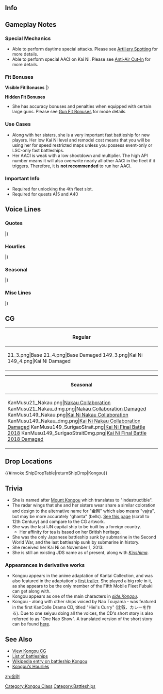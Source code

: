 ==Info==
{{KanmusuInfo|ID=021}}
{{KanmusuInfo|ID=021a}}
{{KanmusuInfo|ID=149}}

==Gameplay Notes==
===Special Mechanics===
* Able to perform daytime special attacks. Please see [[Combat/Artillery_Spotting|Artillery Spotting]] for more details.
* Able to perform special AACI on Kai Ni. Please see [[Aerial_Combat#Anti-Air_Cut-In|Anti-Air Cut-In]] for more details.

===Fit Bonuses===
'''Visible Fit Bonuses'''
{{GunfitHeader}}
{{Gunfit|EquipmentName= 35.6cm Twin Gun Mount (Dazzle Camouflage)
|Firepower= +2
|Notes= Kai Ni only
}}
{{Gunfit|EquipmentName= 35.6cm Triple Gun Mount Kai (Dazzle Camouflage​)
|Firepower= +2
|Anti-Air= +1
|Notes= Kai Ni only
}}
{{Gunfit|EquipmentNote= ↪With LoS Radar<ref>LoS Radar is any Radar with an LoS stat equal or greater than 5.</ref>
|Firepower= +2
|Evasion= +2
|Notes= Kai Ni only
}}
{{Gunfit|EquipmentName= 16inch Mk.I Triple Gun Mount
|Firepower= +2
|Armour= +1
|Evasion= -3
|Notes= Kai Ni only
}}
{{Gunfit|EquipmentName= 16inch Mk.I Triple Gun Mount + AFCT Kai
|Firepower= +2
|Armour= +1
|Evasion= -3
|Notes= Kai Ni only
}}
{{Gunfit|EquipmentName= 16inch Mk.I Triple Gun Mount Kai + FCR Type 284
|Firepower= +2
|Armour= +1
|Evasion= -3
|Notes= Kai Ni only
}}
|}<references/>

{{clear}}

'''Hidden Fit Bonuses'''
* She has accuracy bonuses and penalties when equipped with certain large guns. Please see [[Gun Fit Bonuses]] for mode details.

===Use Cases===
* Along with her sisters, she is a very important fast battleship for new players. Her low Kai Ni level and remodel cost means that you will be using her for speed restricted maps unless you possess event-only or LSC-only fast battleships.
* Her AACI is weak with a low shootdown and multiplier. The high API number means it will also overwrite nearly all other AACI in the fleet if it triggers. Therefore, it is '''not recommended''' to run her AACI.

===Important Info===
* Required for unlocking the 4th fleet slot.
* Required for quests A15 and A40

==Voice Lines==
===Quotes===
{{ShipquoteHeader}}
{{ShipquoteKai
|scenario = Introduction
|origin = 英国で産まれた帰国子女の金剛デース！ ヨロシクオネガイシマース！
|translation = I'm the English-born returnee, Kongou! Please take good care of me!
|audio = KongoGet.ogg
}}
{{ShipquoteKai
|scenario = Library
|origin = 超弩級戦艦として建造技術導入を兼ねて英国ヴィッカース社で建造された、金剛デース！
太平洋戦域でも持ち前の高速力を活かして、大活躍デース！ 期待してネ！
|translation = I'm the super dreadnought built with foreign technology by the Vickers Shipbuilding Company in England, Kongou!<ref>The IJN commissioned [https://en.wikipedia.org/wiki/George_Thurston George THurston] to design them a modern battleship, the result was an improved [https://en.wikipedia.org/wiki/Lion-class_battlecruiser Lion-class].</ref>
I'll put my naturally high speed to great use in the Pacific Theatre too!<ref>She had a maximum speed of 30 knots, faster than most of her contemporaries and could keep up with the lighter ships in the fleet.</ref> Look forward to it!
|audio = KongoLibrary.ogg
}}
{{ShipquoteKai
|scenario = Secretary 1
|origin = Hi！今日も良い天気ネー！
|translation = Hi! Today is another splendid day!
|audio = KongoPort1.ogg
}}
{{ShipquoteKai
|scenario = Secretary 2
|origin = 紅茶が飲みたいネー
|translation = I'd love a cuppa~ 
|audio = KongoPort3.ogg
}}
{{ShipquoteKai
|scenario = Secretary 3
|origin = Hey、提督ぅー！ 触ってもイイけどサー、時間と場所をわきまえなヨー！
|translation = Hey, Admiral! I don't mind you touching me, but mind the time and place!
|audio = KongoPort2.ogg
}}
{{ShipquoteKai
|scenario = Secretary Idle
|origin = 目を離さないでって言ったのにぃ～！提督ぅー、何してるデース！
|translation = I told you not to take your eyes off me~! What are you doing, Admiral~?!
|audio = KongoIdle.ogg
}}
{{ShipquoteKai
|scenario = Secretary (Married)
|origin = Hey、提督ぅ～！いつも頑張ってるけど、あまり無理はしないで欲しいデース！
|translation = Hey, Admiral~! You're always working hard, but I hope that you don't push yourself too far!
|audio = KongoPortMarriage.ogg
}}
{{ShipquoteKai
|scenario = Wedding
|origin = 提督ぅ～、時間と場所もそうだケド、ムードとタイミングも忘れたらNOなんだからネ…?
|translation = Admiral~, even though it's the time and place, if you forget the mood and timing... it'll be a 'No' you know...?
|audio = KongoMarriage.ogg
}}
{{ShipquoteKai
|scenario = Player's Score
|origin = 提督！You've Got Mail！Love letterは許さないからネ！
|translation = Admiral! You've got mail! I won't forgive you if it's a love letter!
|audio = KongoScore.ogg
}}
{{ShipquoteKai
|scenario = Joining the Fleet
|origin = 私たちの出番ネ！Follow me！皆さん、着いて来て下さいネー
|translation = It's our turn now! Follow me! Everyone, please stay close!
|audio = KongoJoin.ogg
}}
{{ShipquoteKai
|scenario = Equipment 1
|origin = Yes！私の実力、見せてあげるネー
|translation = Yes! I will show you what I'm made of!
|audio = KongoEquip1.ogg
}}
{{ShipquoteKai
|scenario = Equipment 2
|origin = やっと本当の私になれた気がシマース！
|translation = It feels like I've finally became my true self!
|audio = KongoEquip2.ogg
}}
{{ShipquoteKai
|scenario = Equipment 3 
|origin = Wow！congratulations！
|translation = Wow! Congratulations!
|audio = KongoEquip3.ogg
}}
{{ShipquoteKai
|scenario = Equipment 3
|kai2 = yes
|origin = Wow！提督にPresentsネー！
|translation = Wow! Presents from Admiral!
|audio = KongoEquip3Kai2.ogg
}}
{{ShipquoteKai
|scenario = Supply
|origin = Supplyは大切ネ！
|translation = Supplies are important!
|audio = KongoSupply.ogg
}}
{{ShipquoteKai
|scenario = Docking (Minor Damage)
|origin = Tea timeは大事にしないとネー！
|translation = It's important to take time out for tea time!
|audio = KongoRepairMinor.ogg
}}
{{ShipquoteKai
|scenario = Docking (Major Damage)
|origin = うー…日頃の無理が祟ったみたいデース…
|translation = Oh... seems like my exertions are catching up to me. <ref>Kongou was routinely deployed in battles due to her speed.</ref>
|audio = KongoRepairMajor.ogg
}}
{{ShipquoteKai
|scenario = Construction
|origin = Newfaceが登場したヨー
|translation = 	A new face has arrived~
|audio = KongoConstruction.ogg
}}
{{ShipquoteKai
|scenario = Returning from Sortie
|origin = 戦果Resultがあがったヨー！
|translation = The battle results are in!
|audio = KongoReturn.ogg
}}
{{ShipquoteKai
|scenario = Starting a Sortie
|origin = 提督のHeartを掴むのは、私デース！
|translation = I will be the one wins the Admiral's heart!
|audio = KongoSortie.ogg
}}
{{ShipquoteKai
|scenario = Starting a Battle
|origin = 撃ちます！Fire！
|translation = Engaging! FIRE!
|audio = KongoBattleStart.ogg
}}
{{ShipquoteKai
|scenario = Attack
|origin = Burning...Love！
|translation = Burning... Love!
|audio = KongoAttack.ogg
}}
{{ShipquoteKai
|scenario = Daytime Spotting/ Night Battle Attack
|origin = 全砲門！Fire！
|translation = 	All guns, Fire!
|audio = KongoNightAttack.ogg
}}
{{ShipquoteKai
|scenario = Night Battle
|origin = これでFinish！？な訳無いデショ！私は食らいついたら離さないワ！
|translation = You think I'm finished?! Think again! I won't let go once I've got you!
|audio = KongoNightBattle.ogg
}}
{{ShipquoteKai
|scenario = MVP
|origin = 私の活躍見てくれたの？もっと頑張るから目を離しちゃNoなんだからネ！
|translation = Did you see my exploits? I'll do even better so don't take your eyes off me!
|audio = KongoMVP.ogg
}}
{{ShipquoteKai
|scenario = Minor Damage 1
|origin = あぁあっ！
|translation = Aah!
|audio = KongoHitMinor1.ogg
}}
{{ShipquoteKai
|scenario = Minor Damage 2
|origin = 提督ぅー！
|translation = 	Admiral~!
|audio = KongoHitMinor2.ogg
}}
{{ShipquoteKai
|scenario = Major Damage
|origin = Shit！提督に貰った大切な装備が！
|translation = Shit! The precious equipment I got from the Admiral has...!
|audio = KongoHitMajor.ogg
}}
{{ShipquoteKai
|scenario = Sunk
|origin = 提督･･･どうか武運長久を･･･私･･･ヴァルハラから見ているネ･･･
|translation = Admiral... May your fortunes hold...I'll... be watching from Valhalla... <ref>Valhalla means a old Norse Valhöll "hall of the slain who die in combat travel to Valhalla upon death influence in Norse mythology in Europe.</ref>
|audio = KongoSunk.ogg
}}
|} <references/>
{{clear}}

===Hourlies===
{{ShipquoteHeader | type = hourly}}
{{ShipquoteKai
|scenario = 00:00
|origin = 午前０時justデース！
|translation = It's just 12am!
|audio = Kongou-00.ogg
}}
{{ShipquoteKai
|scenario = 01:00
|origin = 午前１時。提督は働き者デース。
|translation = 1am. You're a hard worker, Admiral.
|audio = Kongou-01.ogg
}}
{{ShipquoteKai
|scenario = 02:00
|origin = 午前…２時…いつまで働くのー？　ふぇぇ…
|translation = 2... am... How long will you keep working? *Yawn*...
|audio = Kongou-02.ogg
}}
{{ShipquoteKai
|scenario = 03:00
|origin = 午前...三時...I'm just sleeping now...
|translation = 3... am... I'm just sleeping now...
|audio = Kongou-03.ogg
}}
{{ShipquoteKai
|scenario = 04:00
|origin = 午前...４時...提督もこっちに来るネ･･･すぅすぅ･･･提督～？
|translation = 4... am... Come over here too, Admiral... *sleeping sounds*... Admiral~?
|audio = Kongou-04.ogg
}}
{{ShipquoteKai
|scenario = 05:00
|origin = 午前５時。ん？今比叡の叫び声が聞こえたような？
|translation = 5am. Hmm? Did I just hear Hiei screaming?
|audio = Kongou-05.ogg
}}
{{ShipquoteKai
|scenario = 06:00
|origin = Good morning!朝６時デース！提督ぅー。朝からかっこいいデース！
|translation = Good morning! It's 6 in the morning! You look good in the morning, Admiral!
|audio = Kongou-06.ogg
}}
{{ShipquoteKai
|scenario = 07:00
|origin = 朝７時デース！提督のbreakfastなんですカー？
|translation = It's 7 in the morning! What are you having for breakfast, Admiral?
|audio = Kongou-07.ogg
}}
{{ShipquoteKai
|scenario = 08:00
|origin = 午前８時デース。Wow!朝は納豆ですカー。あのー、混ぜたり、乗せたりするやつですネー！
|translation = It's 8am. Wow! Natto in the morning? Ummm, first mix it then put it on top like this right!
|audio = Kongou-08.ogg
}}
{{ShipquoteKai
|scenario = 09:00
|origin = 午前９時デース。ジャパニーズbreakfast、堪能シマシター。
|translation = It's 9am. I enjoyed that Japanese breakfast.
|audio = Kongou-09.ogg
}}
{{ShipquoteKai
|scenario = 10:00
|origin = Ten o'clock!朝のお仕事、come on!
|translation = Ten o'clock! Come on, let's do the morning's work!
|audio = Kongou-10.ogg
}}
{{ShipquoteKai
|scenario = 11:00
|origin = Eleven～！Hey, 提督ぅー。 見ているダケで、飽きないネー！
|translation = Eleven~! Hey, Admiral~... I won't get tired of just looking!
|audio = Kongou-11.ogg
}}
{{ShipquoteKai
|scenario = 12:00
|origin = 正午１２時をアナウンスするデース！ランチの時間デース！
|translation = It's the 12pm announcement! It's time for lunch!
|audio = Kongou-12.ogg
}}
{{ShipquoteKai
|scenario = 13:00
|origin = 午後１時！提督のランチはまた納豆デスカー。紅茶とはあんまり...合わないデス...
|translation = 1pm.! Natto for lunch as well, Admiral? That... doesn't go well with... black tea...
|audio = Kongou-13.ogg
}}
{{ShipquoteKai
|scenario = 14:00
|origin = 午後２時。もうすぐ tea time ネー！スコーン用意して、waiting for you！
|translation = 2pm. It's almost tea time! I've got scones waiting for you!
|audio = Kongou-14.ogg
}}
{{ShipquoteKai
|scenario = 15:00
|origin = 午後３時。提督と二人でtea timeデース！huuuum～紅茶が美味しいネー♪
|translation = 3pm. Tea time with the Admiral! Mmmmm, black tea is delicious♪
|audio = Kongou-15.ogg
}}
{{ShipquoteKai
|scenario = 16:00
|origin = 午後４時。HEY！提督ぅー、私手作りのスコーンはいかがでしたか～？
|translation = 4pm. Hey, Admiral~ How about having one of my hand-made scones?
|audio = Kongou-16.ogg
}}
{{ShipquoteKai
|scenario = 17:00
|origin = Evening five o'clock． 提督を想う気持ちは誰にも負けないネ！
|translation = Five o'clock in the evening. I won't lose to anyone in feelings for the Admiral! 
|audio = Kongou-17.ogg
}}
{{ShipquoteKai
|scenario = 18:00
|origin = 午後６時。今日のディナーは英国式のカレーを提督に作ってあげるデース！
|translation = 6pm. I'll be making English-style curry for you tonight, Admiral!
|audio = Kongou-18.ogg
}}
{{ShipquoteKai
|scenario = 19:00
|origin = 時報ですかー？今スープの煮込み中デース。話しかけないで下サーイ。
|translation = A hourly announcement? I'm making soup right now. Please don't talk to me.
|audio = Kongou-19.ogg
}}
{{ShipquoteKai
|scenario = 20:00
|origin = 午後８時デース、HEY、テイトク―！英国式金剛カレーが出来上がったヨー、召し上がれ♪
|translation = It's 8pm. Hey, Admiral! Kongou's English-style curry is done~ Help yourself♪
|audio = Kongou-20.ogg
}}
{{ShipquoteKai
|scenario = 21:00
|origin = 午後９時。カレーの具がないですって？ 問題Nothing♪ 溶け込んでるのデース！
|translation = 9pm. There's nothing in the curry? That's not a problem♪ It's all blended in!
|audio = Kongou-21.ogg
}}
{{ShipquoteKai
|scenario = 22:00
|origin = 午後１０時デース！提督ぅー。今日も一日、ご苦労様ネー！一緒に明日も頑張るネ。
|translation = It's 10pm! Thanks for all your hard work everyday, Admiral! Let's work hard together tomorrow too!
|audio = Kongou-22.ogg
}}
{{ShipquoteKai
|scenario = 23:00
|origin = そろそろgood nightの時間デース、明日も提督のtime keeper担当するからネ!
|translation = It's almost 'good night' time! I'll be your time keeper tomorrow too alright, Admiral?
|audio = Kongou-23.ogg
}}
|} <references/>
{{clear}}

===Seasonal===
{{SeasonalHeaderOld}}
{{SeasonalQuote
|scenario = [[Seasonal/Valentine%27s_Day_2015|Valentine’s Day 2015]]
|origin = HEY、提督ぅー！BURNING LOVEな、チョコレート持ってきたヨ－！
|translation =	Hey, Admiral! I’ve got you some chocolates full of BURNING LOVE~!
|audio = Kongou_Valentine_Sec1.ogg
|notes = Secretary 1
}}
{{SeasonalQuote
|scenario = [[Seasonal/Valentine%27s_Day_2015|Valentine’s Day 2015]]
|origin = バーニング...バレンタインラブ！
|translation =	Burning… Valentine’s love!
|audio = Kongou_Valentine_Atk.ogg
|notes = Attack
}}
{{SeasonalQuote
|scenario = [[Seasonal/White_Day_2015|White Day 2015]]
|origin = HEY、提督.わたしへのホワイトデーのビッグなお返しは、なんですか？
|translation =	Hey, Admiral. What’s the big return gift I’m getting for White Day?
|audio =Kongou _WhiteDay.ogg
|notes = 
}}
{{SeasonalQuote
|scenario = [[Seasonal/Second_Anniversary|2nd Anniversary]]
|origin = Hey、提督！Second Anniversaryだよ！Congratulations！
|translation =	Hey, Admiral! It’s the 2nd anniversary!  Congratulations!
|audio = 021_Kongou_2ndAnniv.mp3
|notes = 
}}
{{SeasonalQuote
|scenario = [[Seasonal/Rainy_Season_2015|Rainy Season 2015]]
|origin = Oh、Rainyな梅雨のSeason、私苦手デース！うぅ～
|translation =	Oh, I’m don’t like the rainy season! Urgh~
|audio = Kongou_Rainy_Secretary_1.ogg
|notes =
}}
{{SeasonalQuote
|scenario = [[Seasonal/Mid_Summer_Season_Update|Midsummer 2015]]
|origin = Summer season到来デース！ 比叡？ 私のswimming wearは？ えぇ、nothing？
|translation =	Summer is here! Hiei? What about my swimsuit? Eh, nothing?
|audio = Kongou_Mid_Summer.ogg
|notes =
}}
{{SeasonalQuote
|scenario = [[Seasonal/Christmas_2015|Christmas 2015]]
|origin = Hey、提督！メリークリスマスだよ！さ、私へのプレゼントを早く出すのデス！さ！さぁ！あぁ、逃げたデス！待て！！
|translation =	Hey, Admiral! Merry Christmas! Now, hurry up and bring out my present! Hurry it up! Ah, he ran away! Wait!!
|audio = Kongou_Christmas_2015_Sec1.ogg
|notes =
}}
{{SeasonalQuote
|scenario = [[Seasonal/End_of_Year_2015|End of Year 2015]]
|origin = おぉ！今年ももうディセンバーです！早いものですね、提督。鎮守府も大掃除ですか？私に任せるデス！
|translation =	Oh! It’s already December! Time flies, Admiral. Spring cleaning the Naval Base? Leave it to me!
|audio = Kongou_Year_End_2015_Sec1.ogg
|notes = 
}}
{{SeasonalQuote
|scenario = [[Seasonal/New_Year_2016|New Year 2016]]
|origin = わぁ、Happy New Year！！提督ぅ、New Yearも、金剛型高速戦艦を、よろしくお願いしマース！！
|translation =	Yay, Happy New Year!! Please take care of the Kongou-class fast battleships this year too, Admiral!!
|audio = Kongou_kai_ni_New_Years_Day_2016.ogg
|notes = 
}}
{{SeasonalQuote
|scenario = [[Seasonal/Setsubun_2016|Setsubun 2016]]
|origin = Hey、提督ぅー！今年の節分は、この金剛型四姉妹がdirectionさせていただきマース！まず、鬼役ですが…あぁ、提督ぅ！なぜ逃げるデース！？
|translation =	Hey, Admiral! Let us four Kongou-class sisters direct Setsubun this year! First, the Oni will be… Ah, Admiral! Why are you running away!?
|audio = Kongou_Setsubun_2016_Sec1.ogg
|notes = 
}}
{{SeasonalQuote
|scenario = [[Seasonal/Third_Anniversary|3rd Anniversary]]
|origin = Hey 、提督！Third Anniversaryだよ！Yay! Congratulations…and…BURNING…LOVE!
|translation =	Hey, Admiral! It’s the 3rd Anniversary! Yay! Congratulations… and… BURNING… LOVE!
|audio = Kongou_3rd_Anniversary_Sec1.mp3
|notes = 
}}
{{SeasonalQuote
|scenario = [[Seasonal/Saury_2016|Saury Festival 2016]]
|origin = サンマ…？Oh、秋刀魚デスネー！探照灯を満載して、漁場に向かうデース！こういうのも、楽しいネー！
|translation =	Sanma…? Oh, you mean saury! Let’s load up the searchlights and head to the fishing grounds! This will be fun!
|audio = Kongou_Sec1_Saury_2016.mp3
|notes = 
}}
{{SeasonalQuote
|scenario = [[Seasonal/Fourth_Anniversary|4th Anniversary]]
|origin = HEY、HEY、HEY!提督ぅー！Fourth Anniversaryダヨー!!Yeaaah！！Congratulations、and Burning…Looooooove!!
|translation =	HEY, HEY, HEY! Admiral~! It’s the 4th Anniversary!! Yeaaah! Congratulations and burning… LOOOOOOVE!!
|audio = Kongou_4th_Anniversary_Sec1_2017.mp3
|notes = 
}}
{{SeasonalQuote
|scenario = [[Seasonal/Fifth_Anniversary|5th Anniversary]]
|origin = Hey, 提督！5th Anniversaryだよー！Congratulation and BURNING LOVE!
|translation =	Hey, Admiral! It’s the 5th Annviersary! Congratulations and BURNING LOVE!
|audio = Kongou_5th_Anniversary_Sec1.mp3
|notes = 
}}
{{SeasonalQuote
|scenario = [[Seasonal/Late_Autumn_2018|Late Autumn 2018]]
|origin = 比叡、鎮守府祭り！提督、一緒に行くです！今年も何やら…変な祭りです？
|translation =	It's the Naval Base Festival, Hiei! Let's go together, Admiral! Looks like it's... some strange festival this year?
|audio = Kongou_Late_Autumn_2018_Sec1.mp3
|notes = 
}}
|}<references/>

{{clear}}

===Misc Lines===
{{SeasonalHeaderOld}}
{{SeasonalQuote
|scenario = [[Seasonal/Final_Battle|Eve of the Final Battle 2018]]
|origin = 提督、私達三戦隊も、準備を始めるネ。
|translation =	BatDiv3 has begun preparations too, Admiral.
|audio = Kongou_Kantai_Kessen_2018_Sec2.mp3
|notes = Seretary 2
}}
{{SeasonalQuote
|scenario = [[Seasonal/Final_Battle|Final Battle 2018]]
|origin = この戦いの後も、また提督と紅茶を飲みたいネー！
|translation =	I want to have tea with the Admiral again after this battle!
|audio = Kongou_Kantai_Kessen_2018_Sec2b.mp3
|notes = Secretary 2
}}
{{SeasonalQuote
|scenario = [[Seasonal/Final_Battle|Final Battle 2018]]
|origin = 届いて！もう少しだから！
|translation =	Hit! Just a bit closer!
|audio = Kongou_Kantai_Kessen_2018_Atk.mp3
|notes = Attack
}}
{{SeasonalQuote
|scenario = [[Seasonal/Final_Battle|Final Battle 2018]]
|origin = 食らいついたら離さないって、言ったデース！
|translation =	I told you, I won’t let go once I’ve got you!
|audio = Kongou_Kantai_Kessen_2018_NightAtk.mp3
|notes = Night Battle Attack
}}
{{SeasonalQuote
|scenario = [[Winter_2018_Event|Final Battle 2018]]
|origin = 第三戦隊、榛名、準備はいい？提督のハートは掴むのは、私デス！
|translation =	BatDiv3, are you ready, Haruna? I’ll be the one to capture the Admiral’s heart!
|audio = Kongou_FriendFleet.mp3
|notes = Friend Fleet line
}}
{{SeasonalQuote
|scenario = [[Seasonal/Final_Battle|Homecoming 2018]]
|origin = 提督、私達勝ったよ。レイテ沖の決戦、捷一号作戦、私達、みんなで港に戻れるよ。…提督？えへ、疲れたの？
|translation =	We won, Admiral. We’ve all returned to port from the Final Battle of Leyte Gulf, Operation Sho-1. …Admiral? Heh, are you tired?
|audio = Kongou_Homecoming_2018_Sec1.mp3
|notes = 
}}
|}<references/>

{{clear}}

==CG==
{| class="mw-collapsible mw-collapsed wikitable" style="width: 100%;"
!Regular
|-
|<gallery>
21_3.png|Base
21_4.png|Base Damaged
149_3.png|Kai Ni
149_4.png|Kai Ni Damaged
</gallery>
|}

{| class="mw-collapsible mw-collapsed wikitable" style="width: 100%;"
!Seasonal
|-
|<gallery>
KanMusu21_Nakau.png|[[Seasonal/Nakau_Collaboration|Nakau Collaboration]]
KanMusu21_Nakau_dmg.png|[[Seasonal/Nakau_Collaboration|Nakau Collaboration Damaged]]
KanMusu149_Nakau.png|[[Seasonal/Nakau_Collaboration|Kai Ni Nakau Collaboration]]
KanMusu149_Nakau_dmg.png|[[Seasonal/Nakau_Collaboration|Kai Ni Nakau Collaboration Damaged]]
KanMusu149_SurigaoStrait.png|[[Seasonal/Final_Battle|Kai Ni Final Battle 2018]]
KanMusu149_SurigaoStraitDmg.png|[[Seasonal/Final_Battle|Kai Ni Final Battle 2018 Damaged]]
</gallery>
|}

==Drop Locations==
{{#invoke:ShipDropTable|returnShipDrop|Kongou}}

==Trivia==
*She is named after [[:wikipedia:Mount_Kong%C5%8D|Mount Kongou]] which translates to "indestructible".
*The radar wings that she and her sisters wear share a similar coloration and design to the alternative name for "金剛" which also means "[http://en.wikipedia.org/wiki/Vajra vajra]", but may be more accurately "ghanta" (bells). [http://drilbudorje.tripod.com/_Dorje.htm See this page] (scroll to 12th Century) and compare to the CG artwork.
*She was the last IJN capital ship to be built by a foreign country.
**Her affinity for tea is based on her British heritage.
*She was the only Japanese battleship sunk by submarine in the Second World War, and the last battleship sunk by submarine in history.
*She received her Kai Ni on November 1, 2013.
*She is still an existing JDS name as of present, along with ''[[Kirishima]]''.

===Appearances in derivative works=== 
*Kongou appears in the anime adaptation of Kantai Collection, and was also featured in the adaptation's [https://www.youtube.com/watch?v=ABZN292gvRo first trailer]. She played a big role in it, as she appears to be the only member of the Fifth Mobile Fleet Fubuki can get along with.
*Kongou appears as one of the main characters in ''[[Print media#side:Kongou|side:Kongou]]''.
*Kongou - along with other ships voiced by Nao Touyama - was featured in the first KanColle Drama CD, titled "Hiei's Curry" (比叡、カレーを作る). Due to one seiyuu doing all the voices, the CD's short story is also referred to as "One Nao Show". A translated version of the short story can be found [https://www.youtube.com/watch?v=H71UmCq3lWc here]. <!-- An earlier revision also had this: https://soundcloud.com/masapusan/one-nao-show -->

==See Also==
*[[Kongou/Gallery|View Kongou CG]]
*[[EliteBB|List of battleships]]
*[[wikipedia:Japanese_battleship_Kongō|Wikipedia entry on battleship Kongou]]
* [http://www.nicovideo.jp/watch/sm22168432 Kongou's Hourlies]
{{shiplist}}
[[zh:金刚]]
[[Category:Kongou Class]]
[[Category:Battleships]]
